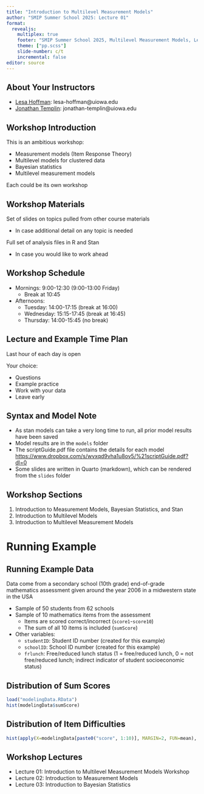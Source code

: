 ```yaml
---
title: "Introduction to Multilevel Measurement Models"
author: "SMIP Summer School 2025: Lecture 01" 
format: 
  revealjs:
    multiplex: true
    footer: "SMIP Summer School 2025, Multilevel Measurement Models, Lecture 01"
    theme: ["pp.scss"]
    slide-number: c/t
    incremental: false
editor: source
--- 
```


## About Your Instructors

- [Lesa Hoffman](https://lesahoffman.com): lesa-hoffman@uiowa.edu
- [Jonathan Templin](https://jonathantemplin.com): jonathan-templin@uiowa.edu

## Workshop Introduction
This is an ambitious workshop:

* Measurement models (Item Response Theory)
* Multilevel models for clustered data
* Bayesian statistics
* Multilevel measurement models

Each could be its own workshop

## Workshop Materials

Set of slides on topics pulled from other course materials

* In case additional detail on any topic is needed

Full set of analysis files in R and Stan

* In case you would like to work ahead

## Workshop Schedule

* Mornings: 9:00-12:30 (9:00-13:00 Friday)
  * Break at 10:45
* Afternoons:
  * Tuesday: 14:00-17:15 (break at 16:00)
  * Wednesday: 15:15-17:45 (break at 16:45)
  * Thursday: 14:00-15:45 (no break)

## Lecture and Example Time Plan

Last hour of each day is open

Your choice:

* Questions
* Example practice
* Work with your data
* Leave early

## Syntax and Model Note

* As stan models can take a very long time to run, all prior model results have been saved
* Model results are in the ```models``` folder
* The scriptGuide.pdf file contains the details for each model [https://www.dropbox.com/s/wvxqd9vha1u8ov5/%21scriptGuide.pdf?dl=0](https://www.dropbox.com/s/wvxqd9vha1u8ov5/%21scriptGuide.pdf?dl=0)
* Some slides are written in Quarto (markdown), which can be rendered from the ```slides``` folder

## Workshop Sections

1. Introduction to Measurement Models, Bayesian Statistics, and Stan
2. Introduction to Multilevel Models
3. Introduction to Multilevel Measurement Models

# Running Example

## Running Example Data

Data come from a secondary school (10th grade) end-of-grade mathematics assessment given around the year 2006 in a midwestern state in the USA

* Sample of 50 students from 62 schools
* Sample of 10 mathematics items from the assessment
  * Items are scored correct/incorrect (```score1```-```score10```)
  * The sum of all 10 items is included (```sumScore```)
* Other variables:
  * ```studentID```: Student ID number (created for this example)
  * ```schoolID```: School ID number (created for this example)
  * ```frlunch```: Free/reduced lunch status (1 = free/reduced lunch, 0 = not free/reduced lunch; indirect indicator of student socioeconomic status)


## Distribution of Sum Scores

```r
load("modelingData.RData")
hist(modelingData$sumScore)
```

## Distribution of Item Difficulties

```r
hist(apply(X=modelingData[paste0("score", 1:10)], MARGIN=2, FUN=mean), xlab = "Item Difficulty", main = "")

```

## Workshop Lectures

- Lecture 01: Introduction to Multilevel Measurement Models Workshop
- Lecture 02: Introduction to Measurement Models
- Lecture 03: Introduction to Bayesian Statistics


